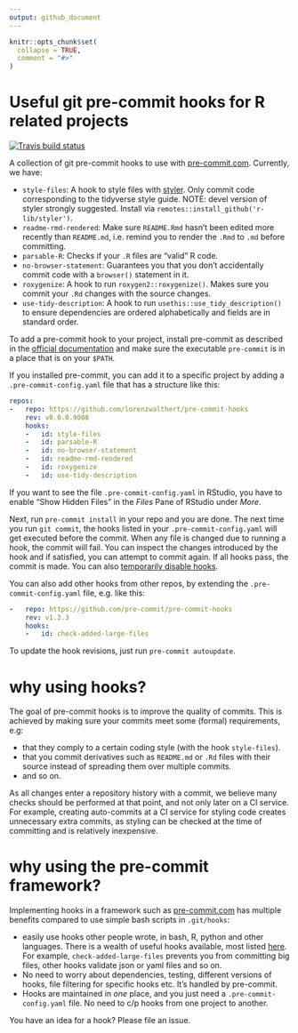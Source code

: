 ```yaml
---
output: github_document
---
```


<!-- README.md is generated from README.Rmd. Please edit that file -->

```r
knitr::opts_chunk$set(
  collapse = TRUE,
  comment = "#>"
)
```

# Useful git pre-commit hooks for R related projects

<!-- badges: start -->
[![Travis build status](https://travis-ci.org/lorenzwalthert/pre-commit-hooks.svg?branch=master)](https://travis-ci.org/lorenzwalthert/pre-commit-hooks)
<!-- badges: end -->

A collection of git pre-commit hooks to use with 
[pre-commit.com](https://pre-commit.com). Currently, we have: 

* `style-files`: A hook to style files with 
  [styler](https://styler.r-lib.org). Only commit code corresponding to
  the tidyverse style guide. NOTE: devel version of styler strongly suggested. 
  Install via `remotes::install_github('r-lib/styler')`.
* `readme-rmd-rendered`: Make sure `README.Rmd` hasn't been edited 
  more recently than `README.md`, i.e. remind you to render the `.Rmd` to `.md`
  before committing.
* `parsable-R`: Checks if your `.R` files are "valid" R code.
* `no-browser-statement`: Guarantees you that you don't accidentally 
  commit code with a `browser()` statement in it.
* `roxygenize`: A hook to run `roxygen2::roxygenize()`. Makes sure you 
  commit your `.Rd` changes with the source changes.
* `use-tidy-description`: A hook to run `usethis::use_tidy_description()`
  to ensure dependencies are ordered alphabetically and fields are in standard 
  order.
  


To add a pre-commit hook to your project, install pre-commit as described in the 
[official documentation](https://pre-commit.com/#intro) and make sure the 
executable `pre-commit` is in a place that is on your `$PATH`.

If you installed pre-commit, you can add it to a specific project by adding a
`.pre-commit-config.yaml` file that has a structure like this: 

``` yaml
repos:
-   repo: https://github.com/lorenzwalthert/pre-commit-hooks
    rev: v0.0.0.9008
    hooks: 
    -   id: style-files
    -   id: parsable-R
    -   id: no-browser-statement
    -   id: readme-rmd-rendered
    -   id: roxygenize
    -   id: use-tidy-description
```

If you want to see the file `.pre-commit-config.yaml` in RStudio, you have to 
enable "Show Hidden Files" in the *Files* Pane of RStudio under *More*.

Next, run `pre-commit install` in your repo and you are done. The next time
you run `git commit`, the hooks listed in your `.pre-commit-config.yaml` will
get executed before the commit. When any file is changed due to running a hook, 
the commit will fail. You can inspect the changes introduced by the hook and if 
satisfied, you can attempt to commit again. If all hooks pass, the commit
is made. You can also 
[temporarily disable hooks](https://pre-commit.com/#temporarily-disabling-hooks).


You can also add other hooks from other repos, by extending the 
`.pre-commit-config.yaml` file, e.g. like this:

```yaml
-   repo: https://github.com/pre-commit/pre-commit-hooks
    rev: v1.2.3
    hooks: 
    -   id: check-added-large-files
````

To update the hook revisions, just run `pre-commit autoupdate`.

# why using hooks?

The goal of pre-commit hooks is to improve the quality of commits. This is
achieved by making sure your commits meet some (formal) requirements, e.g:

- that they comply to a certain coding style (with the hook 
  `style-files`). 
- that you commit derivatives such as `README.md` or `.Rd` files with their 
  source instead of spreading them over multiple commits.
- and so on.

As all changes enter a repository history with a commit, we believe many checks 
should be performed at that point, and not only later on a CI service. For 
example, creating auto-commits at a CI service for styling code creates 
unnecessary extra commits, as styling can be checked at the time of committing 
and is relatively inexpensive.

# why using the pre-commit framework?

Implementing hooks in a framework such as 
[pre-commit.com](https://pre-commit.com) has multiple benefits compared to use 
simple bash scripts in `.git/hooks`:

* easily use hooks other people wrote, in bash, R, python and other languages.
  There is a wealth of useful hooks available, most listed
  [here](https://pre-commit.com/hooks.html). For example, 
  `check-added-large-files` prevents you from committing big files, other hooks
  validate json or yaml files and so on. 
* No need to worry about dependencies, testing, different versions 
  of hooks, file filtering for specific hooks etc. It's handled by pre-commit.
* Hooks are maintained in *one* place, and you just need a 
  `.pre-commit-config.yaml` file. No need to c/p hooks from one project to 
  another.

You have an idea for a hook? Please file an issue.